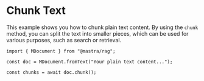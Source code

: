# Chunk Text

This example shows you how to chunk plain text content. By using the `chunk` method, you can split the text into smaller pieces, which can be used for various purposes, such as search or retrieval.

```tsx copy
import { MDocument } from "@mastra/rag";

const doc = MDocument.fromText("Your plain text content...");

const chunks = await doc.chunk();
```

